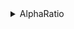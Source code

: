 <details><summary>AlphaRatio</summary>

- 0dayXXX
- AnimeHD
- AnimeSD
- AppsLinux
- AppsMAC
- AppsMobile
- AppsWindows
- AudioBook
- Bluray
- eBook
- GamesNin
- GamesPC
- GamesPS
- GamesxBox
- Misc
- MovieHD
- MoviePackHD
- MoviePackSD
- MoviePackUHD
- MovieSD
- MovieUHD
- MovieXXX
- Music
- TvDVDRip
- TvHD
- TvPackHD
- TvPackSD
- TvPackUHD
- TvSD
- TvUHD

</details>

